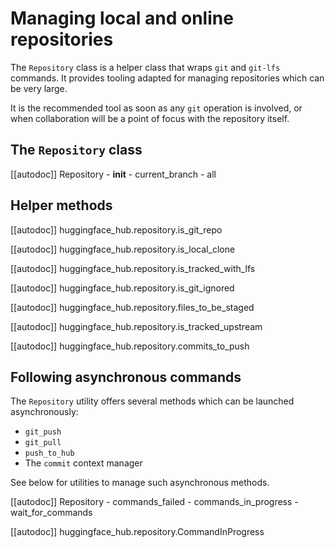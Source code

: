# Managing local and online repositories

The `Repository` class is a helper class that wraps `git` and `git-lfs` commands. It provides tooling adapted
for managing repositories which can be very large.

It is the recommended tool as soon as any `git` operation is involved, or when collaboration will be a point
of focus with the repository itself.

## The `Repository` class

[[autodoc]] Repository
    - __init__
    - current_branch
    - all

## Helper methods

[[autodoc]] huggingface_hub.repository.is_git_repo

[[autodoc]] huggingface_hub.repository.is_local_clone

[[autodoc]] huggingface_hub.repository.is_tracked_with_lfs

[[autodoc]] huggingface_hub.repository.is_git_ignored

[[autodoc]] huggingface_hub.repository.files_to_be_staged

[[autodoc]] huggingface_hub.repository.is_tracked_upstream

[[autodoc]] huggingface_hub.repository.commits_to_push

## Following asynchronous commands

The `Repository` utility offers several methods which can be launched asynchronously:
- `git_push`
- `git_pull`
- `push_to_hub`
- The `commit` context manager

See below for utilities to manage such asynchronous methods.

[[autodoc]] Repository
    - commands_failed
    - commands_in_progress
    - wait_for_commands

[[autodoc]] huggingface_hub.repository.CommandInProgress